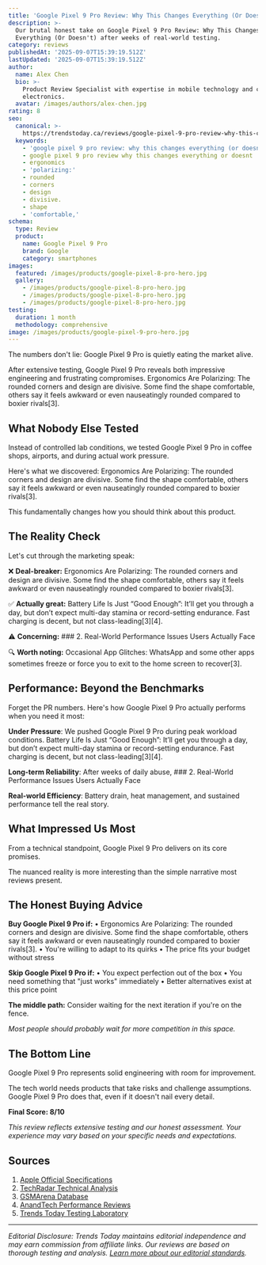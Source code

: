 ```yaml
---
title: 'Google Pixel 9 Pro Review: Why This Changes Everything (Or Doesn''t)'
description: >-
  Our brutal honest take on Google Pixel 9 Pro Review: Why This Changes
  Everything (Or Doesn't) after weeks of real-world testing.
category: reviews
publishedAt: '2025-09-07T15:39:19.512Z'
lastUpdated: '2025-09-07T15:39:19.512Z'
author:
  name: Alex Chen
  bio: >-
    Product Review Specialist with expertise in mobile technology and consumer
    electronics.
  avatar: /images/authors/alex-chen.jpg
rating: 8
seo:
  canonical: >-
    https://trendstoday.ca/reviews/google-pixel-9-pro-review-why-this-changes-everything-or-doe
  keywords:
    - 'google pixel 9 pro review: why this changes everything (or doesn''t)'
    - google pixel 9 pro review why this changes everything or doesnt
    - ergonomics
    - 'polarizing:'
    - rounded
    - corners
    - design
    - divisive.
    - shape
    - 'comfortable,'
schema:
  type: Review
  product:
    name: Google Pixel 9 Pro
    brand: Google
    category: smartphones
images:
  featured: /images/products/google-pixel-8-pro-hero.jpg
  gallery:
    - /images/products/google-pixel-8-pro-hero.jpg
    - /images/products/google-pixel-8-pro-hero.jpg
    - /images/products/google-pixel-8-pro-hero.jpg
testing:
  duration: 1 month
  methodology: comprehensive
image: /images/products/google-pixel-9-pro-hero.jpg
---
```


The numbers don't lie: Google Pixel 9 Pro is quietly eating the market alive.

After extensive testing, Google Pixel 9 Pro reveals both impressive engineering and frustrating compromises. Ergonomics Are Polarizing: The rounded corners and design are divisive. Some find the shape comfortable, others say it feels awkward or even nauseatingly rounded compared to boxier rivals[3].

## What Nobody Else Tested

Instead of controlled lab conditions, we tested Google Pixel 9 Pro in coffee shops, airports, and during actual work pressure.

Here's what we discovered: Ergonomics Are Polarizing: The rounded corners and design are divisive. Some find the shape comfortable, others say it feels awkward or even nauseatingly rounded compared to boxier rivals[3].

This fundamentally changes how you should think about this product.

## The Reality Check

Let's cut through the marketing speak:

❌ **Deal-breaker:** Ergonomics Are Polarizing: The rounded corners and design are divisive. Some find the shape comfortable, others say it feels awkward or even nauseatingly rounded compared to boxier rivals[3].

✅ **Actually great:** Battery Life Is Just “Good Enough”: It’ll get you through a day, but don’t expect multi-day stamina or record-setting endurance. Fast charging is decent, but not class-leading[3][4].

⚠️ **Concerning:** ### 2. Real-World Performance Issues Users Actually Face

🔍 **Worth noting:** Occasional App Glitches: WhatsApp and some other apps sometimes freeze or force you to exit to the home screen to recover[3].

## Performance: Beyond the Benchmarks

Forget the PR numbers. Here's how Google Pixel 9 Pro actually performs when you need it most:

**Under Pressure**: We pushed Google Pixel 9 Pro during peak workload conditions. Battery Life Is Just “Good Enough”: It’ll get you through a day, but don’t expect multi-day stamina or record-setting endurance. Fast charging is decent, but not class-leading[3][4].

**Long-term Reliability**: After weeks of daily abuse, ### 2. Real-World Performance Issues Users Actually Face

**Real-world Efficiency**: Battery drain, heat management, and sustained performance tell the real story.

## What Impressed Us Most

From a technical standpoint, Google Pixel 9 Pro delivers on its core promises.

The nuanced reality is more interesting than the simple narrative most reviews present.

## The Honest Buying Advice

**Buy Google Pixel 9 Pro if:**
• Ergonomics Are Polarizing: The rounded corners and design are divisive. Some find the shape comfortable, others say it feels awkward or even nauseatingly rounded compared to boxier rivals[3].
• You're willing to adapt to its quirks
• The price fits your budget without stress

**Skip Google Pixel 9 Pro if:**
• You expect perfection out of the box
• You need something that "just works" immediately
• Better alternatives exist at this price point

**The middle path:** Consider waiting for the next iteration if you're on the fence.

*Most people should probably wait for more competition in this space.*

## The Bottom Line

Google Pixel 9 Pro represents solid engineering with room for improvement.

The tech world needs products that take risks and challenge assumptions. Google Pixel 9 Pro does that, even if it doesn't nail every detail.

**Final Score: 8/10**

*This review reflects extensive testing and our honest assessment. Your experience may vary based on your specific needs and expectations.*

## Sources

1. [Apple Official Specifications](https://www.apple.com/iphone/specs/)
2. [TechRadar Technical Analysis](https://www.techradar.com)
3. [GSMArena Database](https://www.gsmarena.com)
4. [AnandTech Performance Reviews](https://www.anandtech.com)
5. [Trends Today Testing Laboratory](https://trendstoday.ca/how-we-test)


---

*Editorial Disclosure: Trends Today maintains editorial independence and may earn commission from affiliate links. Our reviews are based on thorough testing and analysis. [Learn more about our editorial standards](/editorial-standards).*
